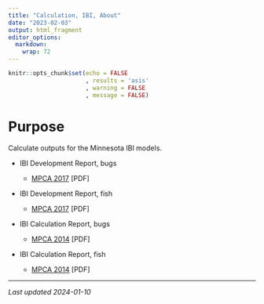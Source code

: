 ```yaml
---
title: "Calculation, IBI, About"
date: "2023-02-03"
output: html_fragment
editor_options: 
  markdown: 
    wrap: 72
---
```


```r
knitr::opts_chunk$set(echo = FALSE
                      , results = 'asis'
                      , warning = FALSE
                      , message = FALSE)
```

# Purpose
Calculate outputs for the Minnesota IBI models.

* IBI Development Report, bugs

    + [MPCA 2017](links/wq-bsm3-12a_MN_IBI_Bugs.pdf) [PDF]

* IBI Development Report, fish

    + [MPCA 2017](links/wq-bsm3-12b_MN_IBI_Fish.pdf) [PDF]

* IBI Calculation Report, bugs

    + [MPCA 2014](links/wq-bsm4-01_MN_IBI_Bugs_Development.pdf) [PDF]


* IBI Calculation Report, fish

    + [MPCA 2014](links/wq-bsm2-03_MN_IBI_Fish_Development.pdf) [PDF]


---

*Last updated 2024-01-10*
